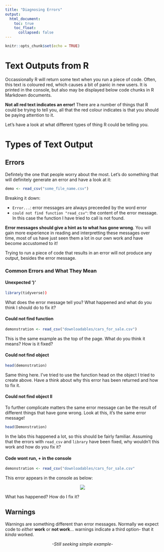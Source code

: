 ```yaml
---
title: "Diagnosing Errors"
output: 
  html_document:
    toc: true
    toc_float:
      collapsed: false
---
```


<script src="reveal_extra.js"></script>

```r
knitr::opts_chunk$set(echo = TRUE)
```

# Text Outputs from R

Occassionally R will return some text when you run a piece of code. Often, this text is coloured red, which causes a bit of panic in new users. It is printed in the console, but also may be displayed below code chunks in R Markdown documents.

**Not all red text indicates an error!** There are a number of things that R could be trying to tell you, all that the red colour indicates is that you should be paying attention to it.

Let's have a look at what different types of thing R could be telling you.

# Types of Text Output

## Errors

Defintely the one that people worry about the most. Let's do something that will definitely generate an error and have a look at it:

```r
demo <- read_csv("some_file_name.csv")
```

Breaking it down:

- `Error...`: error messages are always preceeded by the word error
- `could not find function "read_csv"`: the content of the error message. In this case the function I have tried to call is not found. 

**Error messages should give a hint as to what has gone wrong**. You will gain more experience in reading and interpretting these messages over time, most of us have just seen them a lot in our own work and have become accustomed to it!

Trying to run a piece of code that results in an error will not produce any output, besides the error message.

### Common Errors and What They Mean

#### Unexpected ')'

```r
library(tidyverse))
```

What does the error message tell you? What happened and what do you think I should do to fix it?

#### Could not find function

```r
demonstration <- read_csv("downloadables/cars_for_sale.csv")
```

This is the same example as the top of the page. What do you think it means? How is it fixed?

#### Could not find object

```r
head(demonstration)
```

Same thing here. I've tried to use the function head on the object I tried to create above. Have a think about why this error has been returned and how to fix it. 

#### Could not find object II

To further complicate matters the same error message can be the result of different things that have gone wrong. Look at this, it's the same error message!

```r
head(Demonstration)
```

In the labs this happened a lot, so this should be fairly familiar. Assuming that the errors with `read_csv` and `library` have been fixed, why wouldn't this work and how do you fix it?

#### Code wont run, + in the console

```r
demonstration <- read_csv("downloadables/cars_for_sale.csv"
```

This error appears in the console as below:

<center><img src="images/plus_error.png"></center>

What has happened? How do I fix it?

## Warnings

Warnings are something different than error messages. Normally we expect code to *either* **work** or **not work**... warnings indicate a third option- that it *kinda* worked.

<center>*-Still seeking simple example-*</center>
